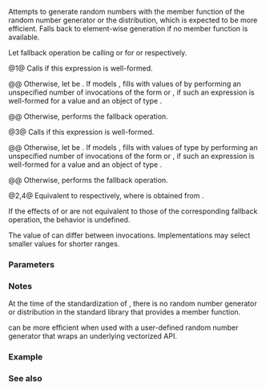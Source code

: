 {{cpp/ranges/title|generate_random}}
{{cpp/algorithm/ranges/navbar}}
{{dcl begin}}
{{dcl header|random}}
{{dcl h|Call signature}}
{{dcl|num=1|since=c++26|
template&lt; class R, class G &gt;
    requires ranges::output_range&lt;R, std::invoke_result_t&lt;G&amp;&gt;&gt; &amp;&amp;
             std::uniform_random_bit_generator&lt;std::remove_cvref_t&lt;G&gt;&gt;
constexpr ranges::borrowed_iterator_t&lt;R&gt;
    generate_random( R&amp;&amp; r, G&amp;&amp; g );
}}
{{dcl|num=2|since=c++26|
template&lt; class G, std::output_iterator&lt;std::invoke_result_t&lt;G&amp;&gt;&gt; O,
          std::sentinel_for&lt;O&gt; S &gt;
    requires std::uniform_random_bit_generator&lt;std::remove_cvref_t&lt;G&gt;&gt;
constexpr O
    generate_random( O first, S last, G&amp;&amp; g );
}}
{{dcl|num=3|since=c++26|
template&lt; class R, class G, class D &gt;
    requires ranges::output_range&lt;R, std::invoke_result_t&lt;D&amp;, G&amp;&gt;&gt; &amp;&amp;
             std::invocable&lt;D&amp;, G&amp;&gt; &amp;&amp;
             std::uniform_random_bit_generator&lt;std::remove_cvref_t&lt;G&gt;&gt; &amp;&amp;
             std::is_arithmetic_v&lt;std::invoke_result_t&lt;D&amp;, G&amp;&gt;&gt;
constexpr ranges::borrowed_iterator_t&lt;R&gt;
    generate_random( R&amp;&amp; r, G&amp;&amp; g, D&amp;&amp; d );
}}
{{dcl|num=4|since=c++26|
template&lt; class G, class D, std::output_iterator&lt;std::invoke_result_t&lt;D&amp;, G&amp;&gt;&gt; O,
          std::sentinel_for&lt;O&gt; S &gt;
    requires std::invocable&lt;D&amp;, G&amp;&gt; &amp;&amp;
             std::uniform_random_bit_generator&lt;std::remove_cvref_t&lt;G&gt;&gt; &amp;&amp;
             std::is_arithmetic_v&lt;std::invoke_result_t&lt;D&amp;, G&amp;&gt;&gt;
constexpr O
    generate_random( O first, S last, G&amp;&amp; g, D&amp;&amp; d );
}}
{{dcl end}}

Attempts to generate random numbers with the {{tt|generate_random}} member function of the random number generator or the distribution, which is expected to be more efficient. Falls back to element-wise generation if no {{tt|generate_random}} member function is available.

Let fallback operation be calling {{c|ranges::generate(std::forward&lt;R&gt;(r), std::ref(g))}} or {{c|ranges::generate(std::forward&lt;R&gt;(r), [&amp;d, &amp;g] { return std::invoke(d, g); })}} for {{v|1}} or {{v|3}} respectively.

@1@ Calls {{c|g.generate_random(std::forward&lt;R&gt;(r))}} if this expression is well-formed.

@@ Otherwise, let {{c|I}} be {{c|std::invoke_result_t&lt;G&amp;&gt;}}. If {{tt|R}} models {{lconcept|sized_range}}, fills {{c|r}} with {{c|ranges::size(r)}} values of {{c|I}} by performing an unspecified number of invocations of the form {{c|g()}} or {{c|g.generate_random(s)}}, if such an expression is well-formed for a value {{tt|N}} and an object {{c|s}} of type {{c|std::span&lt;I, N&gt;}}.

@@ Otherwise, performs the fallback operation.

@3@ Calls {{c|d.generate_random(std::forward&lt;R&gt;(r), g)}} if this expression is well-formed.

@@ Otherwise, let {{c|I}} be {{c|std::invoke_result_t&lt;D&amp;, G&amp;&gt;}}. If {{tt|R}} models {{lconcept|sized_range}}, fills {{c|r}} with {{c|ranges::size(r)}} values of type {{c|I}} by performing an unspecified number of invocations of the form {{c|std::invoke(d, g)}} or {{c|d.generate_random(s, g)}}, if such an expression is well-formed for a value {{tt|N}} and an object {{c|s}} of type {{c|std::span&lt;I, N&gt;}}.

@@ Otherwise, performs the fallback operation.

@2,4@ Equivalent to {{v|1,3}} respectively, where {{c|r}} is obtained from {{c|ranges::subrange&lt;O, S&gt;(std::move(first), last)}}.

If the effects of {{v|1}} or {{v|3}} are not equivalent to those of the corresponding fallback operation, the behavior is undefined.

The value of {{tt|N}} can differ between invocations. Implementations may select smaller values for shorter ranges.

{{cpp/ranges/niebloid}}

===Parameters===
{{par begin}}
{{par|first, last|iterator-sentinel pair that denotes the range to which random numbers are written}}
{{par|r|range to which random numbers are written}}
{{par|g|uniform random bit generator}}
{{par|d|random number distribution object}}
{{par end}}

===Notes===
At the time of the standardization of {{tt|std::ranges::generate_random}}, there is no random number generator or distribution in the standard library that provides a {{tt|generate_random}} member function.

{{tt|std::ranges::generate_random}} can be more efficient when used with a user-defined random number generator that wraps an underlying vectorized API.

{{feature test macro|__cpp_lib_ranges_generate_random|std=C++26|value=202403L|{{tt|std::ranges::generate_random}}}}

===Example===
{{example
|code=
#include &lt;algorithm&gt;
#include &lt;iomanip&gt;
#include &lt;iostream&gt;
#include &lt;random&gt;

int main()
{
    std::default_random_engine eng;
    std::default_random_engine::result_type rs[16]{};
    std::ranges::generate_random(rs, eng);
    
    std::cout &lt;&lt; std::left;
    for (int i{}; auto n : rs)
        std::cout &lt;&lt; std::setw(11) &lt;&lt; n &lt;&lt; (++i % 4 ? ' ' : '\n');
}
|p=true
|output=
16807       282475249   1622650073  984943658 
1144108930  470211272   101027544   1457850878
1458777923  2007237709  823564440   1115438165
1784484492  74243042    114807987   1137522503
}}

===See also===
{{dsc begin}}
{{dsc inc|cpp/algorithm/ranges/dsc generate}}
{{dsc inc|cpp/numeric/random/dsc uniform_random_bit_generator}}
{{dsc end}}

{{langlinks|de|es|fr|it|ja|pt|ru|zh}}